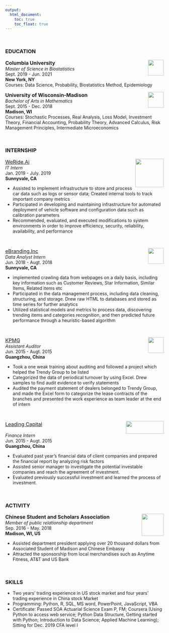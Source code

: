 ```yaml
---
output: 
  html_document:
    toc: true
    toc_float: true
---
```


<br>

### EDUCATION

<font size = "3">**Columbia University**</font><img src= "image/cu.jpeg" align="right" width="50" height="50">                                             
_Master of Science in Biostatistics_
<br> Sept. 2019 - Jun. 2021
<br> **New York, NY**
<br>Courses: Data Science, Probability, Biostatistics Method, Epidemiology

<font size = "3">**University of Wisconsin-Madison**</font><img src= "image/uw.png" align="right" width="50" height="50">
<br>_Bachelor of Arts in Mathematics_
<br> Sept. 2015 - Dec. 2018
<br> **Madison, WI**
<br>Courses: Stochastic Processes, Real Analysis, Loss Model, Investment Theory, Financial Accounting, Probability Theory, Advanced Calculus, Risk Management Principles, Intermediate Microeconomics


<br>

### INTERNSHIP

<font size = "3">[WeRide.Ai](https://www.weride.ai/)</font><img src= "image/weride.jpeg" align="right" width="90" height="90">                                        
*IT Intern*
<br> Jan. 2019 - July. 2019
<br> **Sunnyvale, CA**

* Assisted to implement infrastructure to store and process car data such as logs or sensor data; Created internal tools to track important company metrics
* Participated in developing and maintaining infrastructure for automated deployment of vehicle software and configuration data such as calibration parameters
* Recommended, evaluated, and executed modifications to system environments in order to improve efficiency, security, reliability, availability, and performance


<br>

<font size = "3">[eBranding.Inc](http://www.ebrandinginc.com/)</font><img src= "image/ebranding.png" align="right" width="50" height="50">                                        
*Data Analyst Intern*
<br> Jun. 2018 - Augt. 2018
<br> **Sunnyvale, CA**

* implemented crawling data from webpages on a daily basis, including key information such as Customer Reviews, Star Information, Similar Items, Related items etc
* Participated in the data management process, including data cleaning, structuring, and storage. Drew raw HTML to databases and stored as time series for further analytics
* Utilized statistical models and metrics to process data, discovering trending items and categories recognition, and then predicted future performance through a heuristic-based algorithm


<br>

<font size = "3">[KPMG](https://home.kpmg/cn/en/home.html)</font><img src= "image/kpmg.png" align="right" width="50" height="50">                                        
*Assistant Auditor*
<br> Jun. 2015 - Augt. 2015
<br> **Guangzhou, China**

* Took a one weak training about auditing and followed a project which helped the Trendy Group to be listed
* Categorized the data of periodical turnover by using Excel. Drew samples to find audit evidence to verify statements
* Audited the payment statement of dealers belonged to Trendy Group, and made the Excel form to categorize the lease contracts of the branches and presented the work experience as team leader at the end of intern


<br>

<font size = "3">[Leading Capital](http://www.leadingcapital.com.cn/)</font><img src= "image/leading.png" align="right" width="120" height="40">                                      
<br>*Finance Intern*
<br> Jun. 2015 - Augt. 2015
<br> **Guangzhou, China**

* Evaluated past year’s financial data of client companies and prepared the financial report by analyzing risk factors
* Assisted senior manager to investigate the potential investable companies and reach the agreement of investment.
* Evaluated previously successful investment and learned the process of investment. 


<br>

### ACTIVITY
<font size = "3">**Chinese Student and Scholars Association**</font><img src= "image/cssa.png" align="right" width="70" height="70">
<br> *Member of public relationship department*
<br> Sep. 2016 - May. 2018
<br> **Madison, WI, US**

* Assisted department president applying over 20 thousand dollars from Associated Student of Madison and Chinese Embassy
* Attracted the sponsorship from local merchandises such as Anytime Fitness, AT&T and US Bank 


<br>

### SKILLS
* Two years’ trading experience in US stock market and four years’ trading experience in China stock Market
* Programming: Python, R, SQL, MS word, PowerPoint, JavaScript, VBA
* Certificate: Passed SOA Actuarial Science Exam P, FM; Coursera (Using Python to access web service; Python Data Structure, Getting started with Python; Introduction to Data Science; Applied Machine Learning); Sitting for Dec. 2019 CFA level I